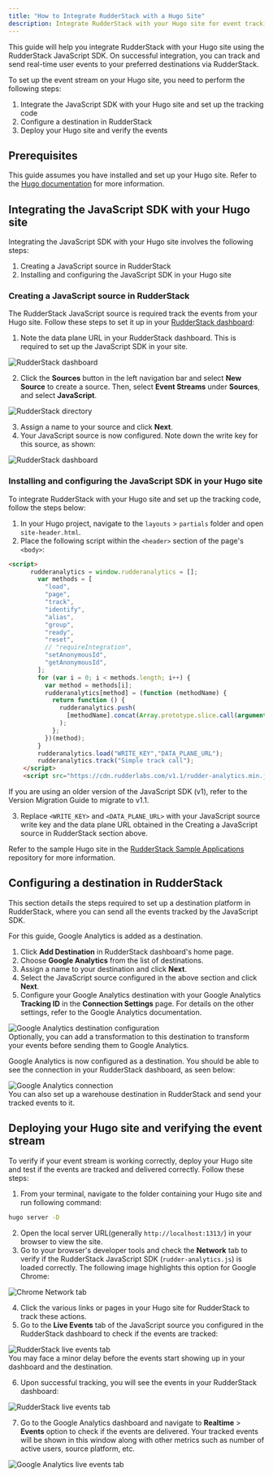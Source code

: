 ```yaml
---
title: "How to Integrate RudderStack with a Hugo Site"
description: Integrate RudderStack with your Hugo site for event tracking.
---
```


This guide will help you integrate RudderStack with your Hugo site using the <Link to="/sources/event-streams/sdks/rudderstack-javascript-sdk/">RudderStack JavaScript SDK</Link>. On successful integration, you can track and send real-time user events to your preferred destinations via RudderStack.

To set up the event stream on your Hugo site, you need to perform the following steps:

1. <Link to="#integrating-the-javascript-sdk-with-your-hugo-site">Integrate the JavaScript SDK with your Hugo site and set up the tracking code</Link>
2. <Link to="#configuring-a-destination-in-rudderstack">Configure a destination in RudderStack</Link>
3. <Link to="#deploying-your-hugo-site-and-verifying-the-event-stream">Deploy your Hugo site and verify the events</Link>

## Prerequisites

This guide assumes you have installed and set up your Hugo site. Refer to the [Hugo documentation](https://gohugo.io/getting-started/quick-start/) for more information.

## Integrating the JavaScript SDK with your Hugo site

Integrating the JavaScript SDK with your Hugo site involves the following steps:

1. <Link to="#creating-a-javascript-source-in-rudderstack">Creating a JavaScript source in RudderStack</Link> 
2. <Link to="#installing-and-configuring-the-javascript-sdk-in-your-hugo-site">Installing and configuring the JavaScript SDK in your Hugo site</Link>

### Creating a JavaScript source in RudderStack

The RudderStack JavaScript source is required track the events from your Hugo site. Follow these steps to set it up in your [RudderStack dashboard](https://app.rudderstack.com/):

1. Note the data plane URL in your RudderStack dashboard. This is required to set up the JavaScript SDK in your site.

<img src="../../../assets/user-guides/rudderstack-dashboard.png" alt="RudderStack dashboard" />

2. Click the **Sources** button in the left navigation bar and select **New Source** to create a source. Then, select **Event Streams** under **Sources**, and select **JavaScript**.

<img src="../../../assets/user-guides/rudderstack-directory.png" alt="RudderStack directory" />

3. Assign a name to your source and click **Next**.
4. Your JavaScript source is now configured. Note down the write key for this source, as shown:

<img src="../../../assets/user-guides/javascript-writekey.png" alt="RudderStack dashboard" />

### Installing and configuring the JavaScript SDK in your Hugo site

To integrate RudderStack with your Hugo site and set up the tracking code, follow the steps below:

1. In your Hugo project, navigate to the `layouts` > `partials` folder and open `site-header.html`.
2. Place the following script within the `<header>` section of the page's `<body>`:

```html
<script>
      rudderanalytics = window.rudderanalytics = [];
        var methods = [
          "load",
          "page",
          "track",
          "identify",
          "alias",
          "group",
          "ready",
          "reset",
          // "requireIntegration",
          "setAnonymousId",
          "getAnonymousId",
        ];
        for (var i = 0; i < methods.length; i++) {
          var method = methods[i];
          rudderanalytics[method] = (function (methodName) {
            return function () {
              rudderanalytics.push(
                [methodName].concat(Array.prototype.slice.call(arguments))
              );
            };
          })(method);
        }
        rudderanalytics.load("WRITE_KEY","DATA_PLANE_URL");
        rudderanalytics.track("Simple track call");
    </script> 
    <script src="https://cdn.rudderlabs.com/v1.1/rudder-analytics.min.js"></script>
```

<div class="infoBlock">
If you are using an older version of the JavaScript SDK (v1), refer to the <Link to="/sources/event-streams/sdks/rudderstack-javascript-sdk/version-migration-guide/">Version Migration Guide</Link> to migrate to v1.1.
</div>

3. Replace `<WRITE_KEY>` and `<DATA_PLANE_URL>` with your JavaScript source write key and the data plane URL obtained in the <Link to="#creating-a-javascript-source-in-rudderstack">Creating a JavaScript source in RudderStack</Link> section above.

<div class="infoBlock">
Refer to the sample Hugo site in the <a href="https://github.com/rudderlabs/rudder-samples">RudderStack Sample Applications</a> repository for more information.
</div>

## Configuring a destination in RudderStack

This section details the steps required to set up a destination platform in RudderStack, where you can send all the events tracked by the JavaScript SDK.

<div class="infoBlock">
For this guide, Google Analytics is added as a destination.
</div>

1. Click **Add Destination** in RudderStack dashboard's home page.
2. Choose **Google Analytics** from the list of destinations.
3. Assign a name to your destination and click **Next**.
4. Select the JavaScript source configured in the above section and click **Next**.
5. Configure your Google Analytics destination with your Google Analytics **Tracking ID** in the **Connection Settings** page. For details on the other settings, refer to the <Link to="/destinations/streaming-destinations/google-analytics-ga/">Google Analytics documentation</Link>.

<img src="../../../assets/user-guides/ga-settings.png" alt="Google Analytics destination configuration" />

<div class="infoBlock">
Optionally, you can add a <Link to="/features/transformations/">transformation</Link> to this destination to transform your events before sending them to Google Analytics. 
</div>

Google Analytics is now configured as a destination. You should be able to see the connection in your RudderStack dashboard, as seen below:

<img src="../../../assets/user-guides/rudderstack-ga-connection.png" alt="Google Analytics connection" />

<div class="successBlock">
You can also set up a warehouse destination in RudderStack and send your tracked events to it.
</div>

## Deploying your Hugo site and verifying the event stream

To verify if your event stream is working correctly, deploy your Hugo site and test if the events are tracked and delivered correctly. Follow these steps:

1. From your terminal, navigate to the folder containing your Hugo site and run following command:

```bash
hugo server -D
```

2. Open the local server URL(generally `http://localhost:1313/`) in your browser to view the site.
3. Go to your browser's developer tools and check the **Network** tab to verify if the RudderStack JavaScript SDK (`rudder-analytics.js`) is loaded correctly.  The following image highlights this option for Google Chrome:

<img src="../../../assets/user-guides/browser-network-tab.png" alt="Chrome Network tab" />

4. Click the various links or pages in your Hugo site for RudderStack to track these actions.
5. Go to the **Live Events** tab of the JavaScript source you configured in the RudderStack dashboard to check if the events are tracked:

<img src="../../../assets/user-guides/live-events.png" alt="RudderStack live events tab" />

<div class="infoBlock">
You may face a minor delay before the events start showing up in your dashboard and the destination.
</div>

6. Upon successful tracking, you will see the events in your RudderStack dashboard:

<img src="../../../assets/user-guides/successful-live-events.png" alt="RudderStack live events tab" />

7. Go to the Google Analytics dashboard and navigate to **Realtime** > **Events** option to check if the events are delivered. Your tracked events will be shown in this window along with other metrics such as number of active users, source platform, etc.

<img src="../../../assets/user-guides/ga-live-events.png" alt="Google Analytics live events tab" />



